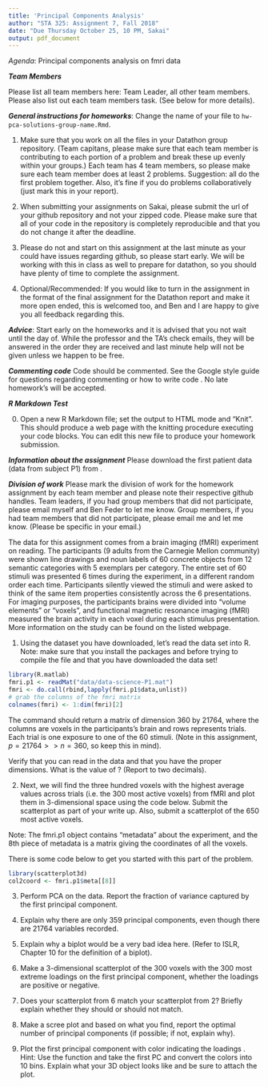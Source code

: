 ```yaml
---
title: 'Principal Components Analysis'
author: "STA 325: Assignment 7, Fall 2018"
date: "Due Thursday October 25, 10 PM, Sakai"
output: pdf_document
---
```


_Agenda_: Principal components analysis on fmri data

***Team Members***

Please list all team members here: Team Leader, all other team members. Please also list out each team members task. (See below for more details).

***General instructions for homeworks***: Change the name of your file to ```hw-pca-solutions-group-name.Rmd```. 

1. Make sure that you work on all the files in your Datathon group repository. (Team capitans, please make sure that each team member is contributing to each portion of a problem and break these up evenly within your groups.) Each team has 4 team members, so please make sure each team member does at least 2 problems. Suggestion: all do the first problem together. Also, it's fine if you do problems collaboratively (just mark this in your report). 

2. When submitting your assignments on Sakai, please submit the url of your github repository and not your zipped code. Please make sure that all of your code in the repository is completely reproducible and that you do not change it after the deadline. 

3. Please do not and start on this assignment at the last minute as your could have issues regarding github, so please start early. We will be working with this in class as well to prepare for datathon, so you should have plenty of time to complete the assignment. 

4. Optional/Recommended: If you would like to turn in the assignment in the format of the final assignment for the Datathon report and make it more open ended, this is welcomed too, and Ben and I are happy to give you all feedback regarding this. 

***Advice***: Start early on the homeworks and it is advised that you not wait until the day of. While the professor and the TA's check emails, they will be answered in the order they are received and last minute help will not be given unless we happen to be free.  

***Commenting code***
Code should be commented. See the Google style guide for questions regarding commenting or how to write 
code \url{https://google.github.io/styleguide/Rguide.xml}. No late homework's will be accepted.

***R Markdown Test***

0. Open a new R Markdown file; set the output to HTML mode and "Knit". This should produce a web page with the knitting procedure executing your code blocks. You can edit this new file to produce your homework submission.


***Information about the assignment***
Please download the first patient data (data from subject P1) from \url{http://www.cs.cmu.edu/afs/cs/project/theo-73/www/science2008/data.html}.

***Division of work***
Please mark the division of work for the homework assignment by each team member and please note their respective github handles. Team leaders, if you had group members that did not participate, please email myself and Ben Feder
to let me know. Group members, if you had team members that did not participate, please email me and let me know. (Please be specific in your email.)

The data for this assignment comes from a brain imaging (fMRI) experiment on reading.  The participants (9 adults from the Carnegie Mellon community) were shown line drawings and noun labels of 60 concrete objects from 12 semantic categories with 5 exemplars per category.  The entire set of 60 stimuli was presented 6 times during the experiment, in a different random order each time.  Participants silently viewed the stimuli and were asked to think of the same item properties consistently across the 6
presentations.\footnote{Each stimulus was presented for 3s, followed by a 7s rest period, during which the participants were instructed to fixate on an X displayed in the center of the screen. There were two additional presentations of the fixation, 31s each, at the beginning and at the end of each session, to provide a baseline measure of activity.}  For imaging purposes, the participants brains were divided into "volume elements" or "voxels", and functional magnetic resonance imaging (fMRI) measured the brain activity in each voxel during each stimulus presentation. More information on the study can be found on the listed webpage.

1. Using the dataset you have downloaded, let's read the data set into R. Note: make sure that you install the packages \texttt{R.matlab} and \texttt{scatterplot3d} before trying to compile the file and that you have downloaded the data set! 
```r
library(R.matlab)
fmri.p1 <- readMat("data/data-science-P1.mat")
fmri <- do.call(rbind,lapply(fmri.p1$data,unlist)) 
# grab the columns of the fmri matrix
colnames(fmri) <- 1:dim(fmri)[2]
```

The command \verb_fmri <- do.call(rbind, fmri.p1$data,unlist)_ should return a matrix of dimension 360 by 21764, where the columns are voxels in the participants's brain and rows represents trials. Each trial is one exposure to one of the 60 stimuli. (Note in this assignment, $p=21764 >>n=360$, so keep this in mind).

Verify that you can read in the data and that you have the proper dimensions. What is the value of  \verb_fmri[172,2014]_? (Report to two decimals). 

2. Next, we will find the three hundred voxels with the highest average values across trials (i.e. the 300 most active voxels) from fMRI and plot them in 3-dimensional space using the code below. Submit the scatterplot as part of your write up. Also, submit a scatterplot of the 650 most active voxels.

Note: The fmri.p1 object contains “metadata” about the experiment, and the 8th piece of metadata is a matrix giving the coordinates of all the voxels.

There is some code below to get you started with this part of the problem.
```r
library(scatterplot3d) 
col2coord <- fmri.p1$meta[[8]]
```

3. Perform PCA on the data. Report the fraction of variance captured by the first principal component. 

4. Explain why there are only 359 principal components, even though there are 21764 variables recorded. 

5. Explain why a biplot would be a very bad idea here.
(Refer to ISLR, Chapter 10 for the definition of a biplot). 

6. Make a 3-dimensional scatterplot of the 300 voxels with the 300 most extreme loadings on the first principal component, whether the loadings are positive or negative. 

7. Does your scatterplot from 6 match your scatterplot from 2?  Briefly explain whether they should or should not match.

8. Make a scree plot and based on what you find, report the optimal number of principal components (if possible; if not, explain why).

9. Plot the first principal component with color indicating the loadings \emph{for every voxel}. Hint: Use the \texttt{cut()} function and take the first PC and convert the colors into 10 bins. Explain what your 3D object looks like and be sure to attach the plot. 





